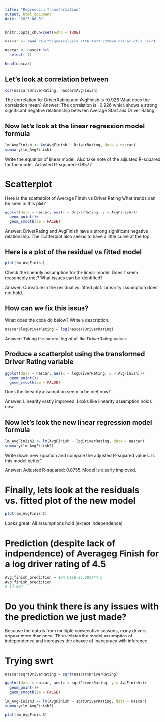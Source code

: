 ```yaml
---
title: "Regression Transformation"
output: html_document
date: "2023-06-30"
---
```


```r
knitr::opts_chunk$set(echo = TRUE)
```

```r
nascar <- read_csv("bignessalyssa_LATE_1937_225990_nascar_df-1.csv")

nascar <- nascar %>% 
  select(-1)

head(nascar)
```



## Let's look at correlation between
```r
cor(nascar$DriverRating, nascar$AvgFinish) 
```
The correlation for DriverRating and AvgFinish is -0.926 What does the correlation mean?
Answer: The correlation is -0.926 which shows a strong significant negative relationship between Average Start and Driver Rating.



## Now let's look at the linear regression model formula
```r
lm_AvgFinish <- lm(AvgFinish ~ DriverRating, data = nascar)
summary(lm_AvgFinish)
```
Write the equation of linear model. Also take note of the adjusted R-squared for the model.
Adjusted R-squared:  0.8577 

# Scatterplot
Here is the scatterplot of Average Finish vs Driver Rating
What trends can be seen in this plot?
```r
ggplot(data = nascar, aes(x = DriverRating, y = AvgFinish))+ 
  geom_point()+
  geom_smooth(se = FALSE)
```
Answer: DriverRating and AvgFinish have a strong significant negative relationship. The scatterplot also seems to have a little curve at the top.

## Here is a plot of the residual vs fitted model
```r
plot(lm_AvgFinish)
```
Check the linearity assumption for the linear model. Does it seem reasonably met?
What issues can be identified? 

Answer: Curvature in the residual vs. fitted plot. Linearity assumption does not hold. 


## How can we fix this issue?
What does the code do below? Write a description.

```r
nascar$logDriverRating = log(nascar$DriverRating)
```

Answer: Taking the natural log of all the DriverRating values.

## Produce a scatterplot using the transformed Driver Rating variable
```r
ggplot(data = nascar, aes(x = logDriverRating, y = AvgFinish))+
  geom_point()+
  geom_smooth(se = FALSE)
```
Does the linearity assumption seem to be met now? 

Answer: Linearity vastly improved. Looks like linearity assumption holds now.

## Now let's look the new linear regression model formula
```r
lm_AvgFinish2 <- lm(AvgFinish ~ logDriverRating, data = nascar)
summary(lm_AvgFinish2)
```
Write down new equation and compare the adjusted R-squared values. Is this model better?

Answer: Adjusted R-squared: 0.8755. Model is clearly improved.

# Finally, lets look at the residuals vs. fitted plot of the new model
```r
plot(lm_AvgFinish2)
```
Looks great. All assumptions hold (except independence)



# Prediction (despite lack of indpendence) of Averageg Finish for a log driver rating of 4.5
```r
Avg_finish_prediction = 104.6116-20.0017*4.5
Avg_finish_prediction
# 14.604
```

# Do you think there is any issues with the prediction we just made?
Because the data is from multiple consecutive seasons, many drivers appear more than once. This violates the model assumption of independence and increases the chance of inaccuracy with inference.

# Trying swrt
```r
nascar$sqrtDriverRating = sqrt(nascar$DriverRating)
```
```r
ggplot(data = nascar, aes(x = sqrtDriverRating, y = AvgFinish))+
  geom_point()+
  geom_smooth(se = FALSE)
```

```r
lm_AvgFinish3 <- lm(AvgFinish ~ sqrtDriverRating, data = nascar)
summary(lm_AvgFinish3)
```

```r
plot(lm_AvgFinish3)
```

